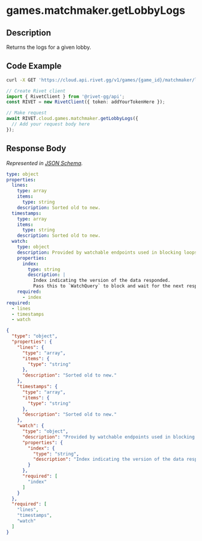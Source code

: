 
# games.matchmaker.getLobbyLogs

## Description

Returns the logs for a given lobby.


## Code Example

<CodeGroup title='Request' tag='GET' label='https://cloud.api.rivet.gg/v1/games/{game_id}/matchmaker/lobbies/{lobby_id}/logs'>

```bash {{ title: 'cURL' }}
curl -X GET 'https://cloud.api.rivet.gg/v1/games/{game_id}/matchmaker/lobbies/{lobby_id}/logs'
```

```ts
// Create Rivet client
import { RivetClient } from '@rivet-gg/api';
const RIVET = new RivetClient({ token: addYourTokenHere });

// Make request
await RIVET.cloud.games.matchmaker.getLobbyLogs({
  // Add your request body here
});
```

</CodeGroup>


## Response Body

_Represented in [JSON Schema](https://json-schema.org/)._

<CodeGroup title='Response'>

```yaml
type: object
properties:
  lines:
    type: array
    items:
      type: string
    description: Sorted old to new.
  timestamps:
    type: array
    items:
      type: string
    description: Sorted old to new.
  watch:
    type: object
    description: Provided by watchable endpoints used in blocking loops.
    properties:
      index:
        type: string
        description: |
          Index indicating the version of the data responded.
          Pass this to `WatchQuery` to block and wait for the next response.
    required:
      - index
required:
  - lines
  - timestamps
  - watch

```

```json
{
  "type": "object",
  "properties": {
    "lines": {
      "type": "array",
      "items": {
        "type": "string"
      },
      "description": "Sorted old to new."
    },
    "timestamps": {
      "type": "array",
      "items": {
        "type": "string"
      },
      "description": "Sorted old to new."
    },
    "watch": {
      "type": "object",
      "description": "Provided by watchable endpoints used in blocking loops.",
      "properties": {
        "index": {
          "type": "string",
          "description": "Index indicating the version of the data responded.\nPass this to `WatchQuery` to block and wait for the next response.\n"
        }
      },
      "required": [
        "index"
      ]
    }
  },
  "required": [
    "lines",
    "timestamps",
    "watch"
  ]
}
```

</CodeGroup>

